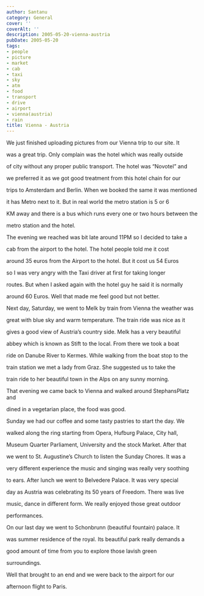 ```yaml
---
author: Santanu
category: General
cover: ''
coverAlt: ''
description: 2005-05-20-vienna-austria
pubDate: 2005-05-20
tags:
- people
- picture
- market
- cab
- taxi
- sky
- atm
- food
- transport
- drive
- airport
- vienna(austria)
- rain
title: Vienna - Austria
---
```


We just finished uploading pictures from our Vienna trip to our site. It

was a great trip. Only complain was the hotel which was really outside

of city without any proper public transport. The hotel was “Novotel” and

we preferred it as we got good treatment from this hotel chain for our

trips to Amsterdam and Berlin. When we booked the same it was mentioned

it has Metro next to it. But in real world the metro station is 5 or 6

KM away and there is a bus which runs every one or two hours between the

metro station and the hotel.  



The evening we reached was bit late around 11PM so I decided to take a

cab from the airport to the hotel. The hotel people told me it cost

around 35 euros from the Airport to the hotel. But it cost us 54 Euros

so I was very angry with the Taxi driver at first for taking longer

routes. But when I asked again with the hotel guy he said it is normally

around 60 Euros. Well that made me feel good but not better.  



Next day, Saturday, we went to Melk by train from Vienna the weather was

great with blue sky and warm temperature. The train ride was nice as it

gives a good view of Austria’s country side. Melk has a very beautiful

abbey which is known as Stift to the local. From there we took a boat

ride on Danube River to Kermes. While walking from the boat stop to the

train station we met a lady from Graz. She suggested us to take the

train ride to her beautiful town in the Alps on any sunny morning.  



That evening we came back to Vienna and walked around StephansPlatz and

dined in a vegetarian place, the food was good.  



Sunday we had our coffee and some tasty pastries to start the day. We

walked along the ring starting from Opera, Hufburg Palace, City hall,

Museum Quarter Parliament, University and the stock Market. After that

we went to St. Augustine’s Church to listen the Sunday Chores. It was a

very different experience the music and singing was really very soothing

to ears. After lunch we went to Belvedere Palace. It was very special

day as Austria was celebrating its 50 years of Freedom. There was live

music, dance in different form. We really enjoyed those great outdoor

performances.  



On our last day we went to Schonbrunn (beautiful fountain) palace. It

was summer residence of the royal. Its beautiful park really demands a

good amount of time from you to explore those lavish green

surroundings.  



Well that brought to an end and we were back to the airport for our

afternoon flight to Paris.